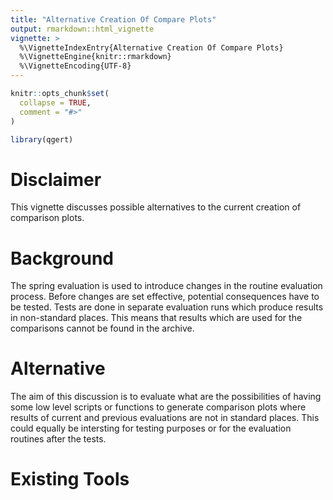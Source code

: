 ```yaml
---
title: "Alternative Creation Of Compare Plots"
output: rmarkdown::html_vignette
vignette: >
  %\VignetteIndexEntry{Alternative Creation Of Compare Plots}
  %\VignetteEngine{knitr::rmarkdown}
  %\VignetteEncoding{UTF-8}
---
```


```r
knitr::opts_chunk$set(
  collapse = TRUE,
  comment = "#>"
)
```

```r
library(qgert)
```


# Disclaimer
This vignette discusses possible alternatives to the current creation of comparison plots. 


# Background
The spring evaluation is used to introduce changes in the routine evaluation process. Before changes are set effective, potential consequences have to be tested. Tests are done in separate evaluation runs which produce results in non-standard places. This means that results which are used for the comparisons cannot be found in the archive.


# Alternative
The aim of this discussion is to evaluate what are the possibilities of having some low level scripts or functions to generate comparison plots where results of current and previous evaluations are not in standard places. This could equally be intersting for testing purposes or for the evaluation routines after the tests.


# Existing Tools
